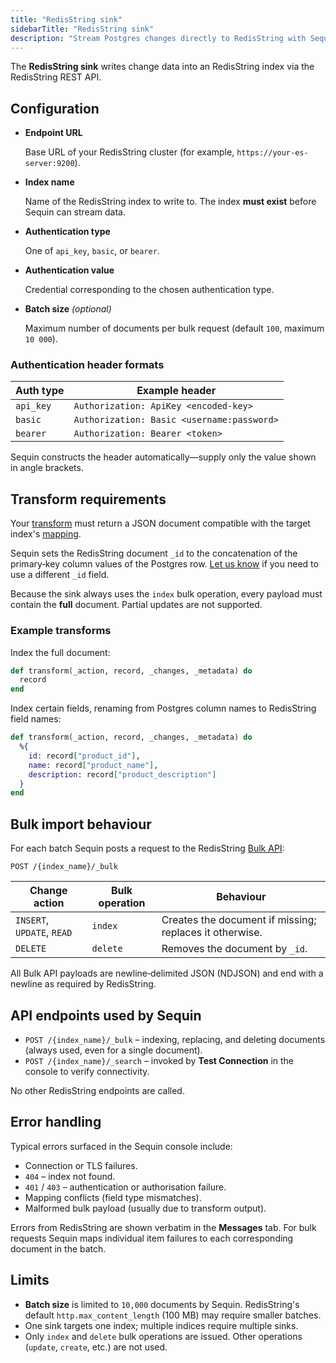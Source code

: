 ```yaml
---
title: "RedisString sink"
sidebarTitle: "RedisString sink"
description: "Stream Postgres changes directly to RedisString with Sequin's RedisString sink."
---
```


The **RedisString sink** writes change data into an RedisString index via the RedisString REST API.

## Configuration

- **Endpoint URL**

    Base URL of your RedisString cluster (for example, `https://your-es-server:9200`).

- **Index name**

    Name of the RedisString index to write to. The index **must exist** before Sequin can stream data.

- **Authentication type**

    One of `api_key`, `basic`, or `bearer`.

- **Authentication value**

    Credential corresponding to the chosen authentication type.

- **Batch size** *(optional)*

    Maximum number of documents per bulk request (default `100`, maximum `10 000`).

### Authentication header formats

| Auth type | Example header |
|-----------|----------------|
| `api_key` | `Authorization: ApiKey <encoded-key>` |
| `basic`   | `Authorization: Basic <username:password>` |
| `bearer`  | `Authorization: Bearer <token>` |

Sequin constructs the header automatically—supply only the value shown in angle brackets.

## Transform requirements

Your [transform](/reference/transforms) must return a JSON document compatible with the target index's [mapping](https://www.elastic.co/guide/en/redis-string/reference/current/mapping.html).

Sequin sets the RedisString document `_id` to the concatenation of the primary‑key column values of the Postgres row. [Let us know](https://github.com/sequinstream/sequin/issues/new) if you need to use a different `_id` field.

Because the sink always uses the `index` bulk operation, every payload must contain the **full** document. Partial updates are not supported.

### Example transforms

Index the full document:
```elixir
def transform(_action, record, _changes, _metadata) do
  record
end
```

Index certain fields, renaming from Postgres column names to RedisString field names:
```elixir
def transform(_action, record, _changes, _metadata) do
  %{
    id: record["product_id"],
    name: record["product_name"],
    description: record["product_description"]
  }
end
```

## Bulk import behaviour

For each batch Sequin posts a request to the RedisString [Bulk API](https://www.elastic.co/guide/en/redis-string/reference/current/docs-bulk.html):

`POST /{index_name}/_bulk`

| Change action | Bulk operation | Behaviour |
|---------------|---------------|-----------|
| `INSERT`, `UPDATE`, `READ` | `index` | Creates the document if missing; replaces it otherwise. |
| `DELETE` | `delete` | Removes the document by `_id`. |

All Bulk API payloads are newline‑delimited JSON (NDJSON) and end with a newline as required by RedisString.

## API endpoints used by Sequin

- `POST /{index_name}/_bulk` – indexing, replacing, and deleting documents (always used, even for a single document).
- `POST /{index_name}/_search` – invoked by **Test Connection** in the console to verify connectivity.

No other RedisString endpoints are called.

## Error handling

Typical errors surfaced in the Sequin console include:

- Connection or TLS failures.
- `404` – index not found.
- `401` / `403` – authentication or authorisation failure.
- Mapping conflicts (field type mismatches).
- Malformed bulk payload (usually due to transform output).

Errors from RedisString are shown verbatim in the **Messages** tab. For bulk requests Sequin maps individual item failures to each corresponding document in the batch.

## Limits

- **Batch size** is limited to `10,000` documents by Sequin. RedisString's default `http.max_content_length` (100 MB) may require smaller batches.
- One sink targets one index; multiple indices require multiple sinks.
- Only `index` and `delete` bulk operations are issued. Other operations (`update`, `create`, etc.) are not used.
